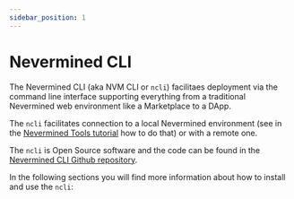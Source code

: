 ```yaml
---
sidebar_position: 1
---
```


# Nevermined CLI

The Nevermined CLI (aka NVM CLI or `ncli`) facilitaes deployment via the command line interface supporting everything from a traditional Nevermined web environment like a Marketplace to a DApp.

The `ncli` facilitates connection to a local Nevermined environment (see in the [Nevermined Tools tutorial](https://docs.nevermined.io/docs/tutorials/running-locally) how to do that) or with a remote one.

The `ncli` is Open Source software and the code can be found in the [Nevermined CLI Github repository](https://github.com/nevermined-io/cli/).

In the following sections you will find more information about how to install and use the `ncli`:



<DocCardList />

